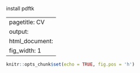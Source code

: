install pdftk


---
pagetitle: CV
output:
  html_document:
    fig_width: 1
---

```r
knitr::opts_chunk$set(echo = TRUE, fig.pos = 'h')
```

